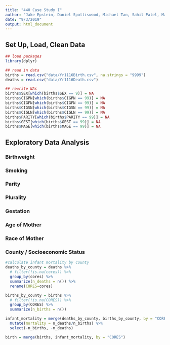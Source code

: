 ```yaml
---
title: "440 Case Study I"
author: "Jake Epstein, Daniel Spottiswood, Michael Tan, Sahil Patel, Man-Lin Hsiao"
date: "9/3/2019"
output: html_document
---
```


## Set Up, Load, Clean Data
```r
## load packages
library(dplyr)

## read in data
births = read.csv("data/Yr1116Birth.csv", na.strings = "9999")
deaths = read.csv("data/Yr1116Death.csv")

## rewrite NAs
births$SEX[which(births$SEX == 9)] = NA
births$CIGPN[which(births$CIGPN == 99)] = NA
births$CIGFN[which(births$CIGFN == 99)] = NA
births$CIGSN[which(births$CIGSN == 99)] = NA
births$CIGLN[which(births$CIGLN == 99)] = NA
births$PARITY[which(births$PARITY == 99)] = NA
births$GEST[which(births$GEST == 99)] = NA
births$MAGE[which(births$MAGE == 99)] = NA
```


## Exploratory Data Analysis

### Birthweight

### Smoking

### Parity

### Plurality

### Gestation

### Age of Mother

### Race of Mother

### County / Socioeconomic Status
```r
#calculate infant mortality by county
deaths_by_county = deaths %>%
  # filter(!is.na(cores)) %>%
  group_by(cores) %>%
  summarize(n_deaths = n()) %>%
  rename(CORES=cores)

births_by_county = births %>%
  # filter(!is.na(CORES)) %>%
  group_by(CORES) %>%
  summarize(n_births = n())

infant_mortality = merge(deaths_by_county, births_by_county, by = "CORES") %>%
  mutate(mortality = n_deaths/n_births) %>%
  select(-n_births, -n_deaths)

birth = merge(births, infant_mortality, by = "CORES")


```

